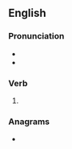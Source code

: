 ==English==

===Pronunciation===
* {{IPA|/ˈpɹaɪzɪŋ/|lang=en}}
* {{homophones|prizing|lang=en}}

===Verb===
{{head|en|present participle}}

# {{present participle of|prise|lang=en|nocat=1}}

===Anagrams===
* {{anagrams|en|risping|spiring}}